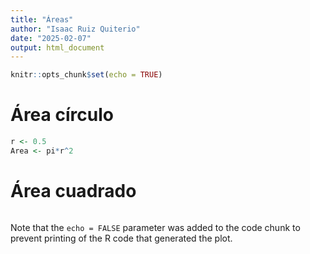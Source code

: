 ```yaml
---
title: "Áreas"
author: "Isaac Ruiz Quiterio"
date: "2025-02-07"
output: html_document
---
```


```r
knitr::opts_chunk$set(echo = TRUE)
```

# Área círculo

```r
r <- 0.5
Area <- pi*r^2
```

# Área cuadrado

```r

```

Note that the `echo = FALSE` parameter was added to the code chunk to prevent printing of the R code that generated the plot.
